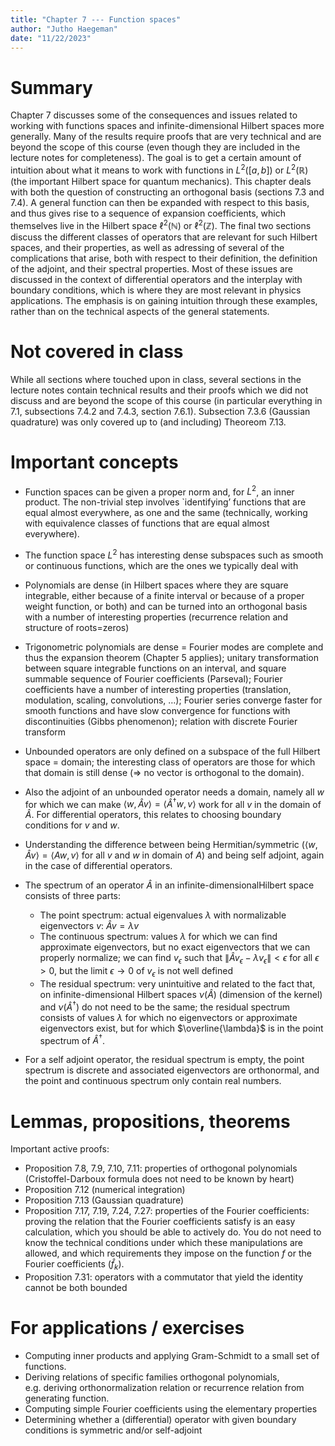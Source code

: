 ```yaml
---
title: "Chapter 7 --- Function spaces"
author: "Jutho Haegeman"
date: "11/22/2023"
---
```


# Summary

Chapter 7 discusses some of the consequences and issues related to working with functions spaces and infinite-dimensional Hilbert spaces more generally. Many of the results require proofs that are very technical and are beyond the scope of this course (even though they are included in the lecture notes for completeness). The goal is to get a certain amount of intuition about what it means to work with functions in $L^2([a,b])$ or $L^2(\mathbb{R})$ (the important Hilbert space for quantum mechanics).
This chapter deals with both the question of constructing an orthogonal basis (sections 7.3 and 7.4). A general function can then be expanded with respect to this basis, and thus gives rise to a sequence of expansion coefficients, which themselves live in the Hilbert space $\ell^2(\mathbb{N})$ or $\ell^2(\mathbb{Z})$. The final two sections discuss the different classes of operators that are relevant for such Hilbert spaces, and their properties, as well as adressing of several of the complications that arise, both with respect to their definition, the definition of the adjoint, and their spectral properties. Most of these issues are discussed in the context of differential operators and the interplay with boundary conditions, which is where they are most relevant in physics applications. The emphasis is on gaining intuition through these examples, rather than on the technical aspects of the general statements. 

# Not covered in class

While all sections where touched upon in class, several sections in the lecture notes contain technical results and their proofs which we did not discuss and are beyond the scope of this course (in particular everything in 7.1, subsections 7.4.2 and 7.4.3, section 7.6.1). Subsection 7.3.6 (Gaussian quadrature) was only covered up to (and including) Theoreom 7.13.

# Important concepts

* Function spaces can be given a proper norm and, for $L^2$, an inner product. The non-trivial step involves `identifying' functions that are equal almost everywhere, as one and the same (technically, working with equivalence classes of functions that are equal almost everywhere).
* The function space $L^2$ has interesting dense subspaces such as smooth or continuous functions, which are the ones we typically deal with
* Polynomials are dense (in Hilbert spaces where they are square integrable, either because of a finite interval or because of a proper weight function, or both) and can be turned into an orthogonal basis with a number of interesting properties (recurrence relation and structure of roots=zeros)
* Trigonometric polynomials are dense = Fourier modes are complete and thus the expansion theorem (Chapter 5 applies); unitary transformation between square integrable functions on an interval, and square summable sequence of Fourier coefficients (Parseval); Fourier coefficients have a number of interesting properties (translation, modulation, scaling, convolutions, …); Fourier series converge faster for smooth functions and have slow convergence for functions with discontinuities (Gibbs phenomenon); relation with discrete Fourier transform
* Unbounded operators are only defined on a subspace of the full Hilbert space = domain; the interesting class of operators are those for which that domain is still dense (=> no vector is orthogonal to the domain).
* Also the adjoint of an unbounded operator needs a domain, namely all $w$ for which we can make $\langle w, \hat{A} v \rangle = \langle \hat{A}^\dagger w, v\rangle$ work for all $v$ in the domain of $\hat{A}$. For differential operators, this relates to choosing boundary conditions for $v$ and $w$.
* Understanding the difference between being Hermitian/symmetric ($\langle w, \hat{A} v \rangle = \langle A w,v\rangle$ for all $v$ and $w$ in domain of $A$) and being self adjoint, again in the case of differential operators.
* The spectrum of an operator $\hat{A}$ in an infinite-dimensionalHilbert space consists of three parts:

  - The point spectrum: actual eigenvalues $\lambda$ with normalizable eigenvectors $v$: $\hat{A} v = \lambda v$
  - The continuous spectrum: values $\lambda$ for which we can find approximate eigenvectors, but no exact eigenvectors that we can properly normalize; we can find $v_\epsilon$ such that $\lVert \hat{A} v_\epsilon - \lambda v_\epsilon \rVert < \epsilon$ for all $\epsilon>0$, but the limit $\epsilon \to 0$ of $v_\epsilon$ is not well defined
  - The residual spectrum: very unintuitive and related to the fact that, on infinite-dimensional Hilbert spaces $\nu(\hat{A})$ (dimension of the kernel) and $\nu(\hat{A}^\dagger)$ do not need to be the same; the residual spectrum consists of values $\lambda$ for which no eigenvectors or approximate eigenvectors exist, but for which $\overline{\lambda}$ is in the point spectrum of $\hat{A}^\dagger$.

* For a self adjoint operator, the residual spectrum is empty, the point spectrum is discrete and associated eigenvectors are orthonormal, and the point and continuous spectrum only contain real numbers.

# Lemmas, propositions, theorems

Important active proofs:

* Proposition 7.8, 7.9, 7.10, 7.11: properties of orthogonal polynomials (Cristoffel-Darboux formula does not need to be known by heart)
* Proposition 7.12 (numerical integration)
* Proposition 7.13 (Gaussian quadrature)
* Proposition 7.17, 7.19, 7.24, 7.27: properties of the Fourier coefficients: proving the relation that the Fourier coefficients satisfy is an easy calculation, which you should be able to actively do. You do not need to know the technical conditions under which these manipulations are allowed, and which requirements they impose on the function $f$ or the Fourier coefficients $(\widehat{f}_k)$.
* Proposition 7.31: operators with a commutator that yield the identity cannot be both bounded

# For applications / exercises

* Computing inner products and applying Gram-Schmidt to a small set of functions.
* Deriving relations of specific families orthogonal polynomials, e.g. deriving orthonormalization relation or recurrence relation from generating function.
* Computing simple Fourier coefficients using the elementary properties
* Determining whether a (differential) operator with given boundary conditions is symmetric and/or self-adjoint